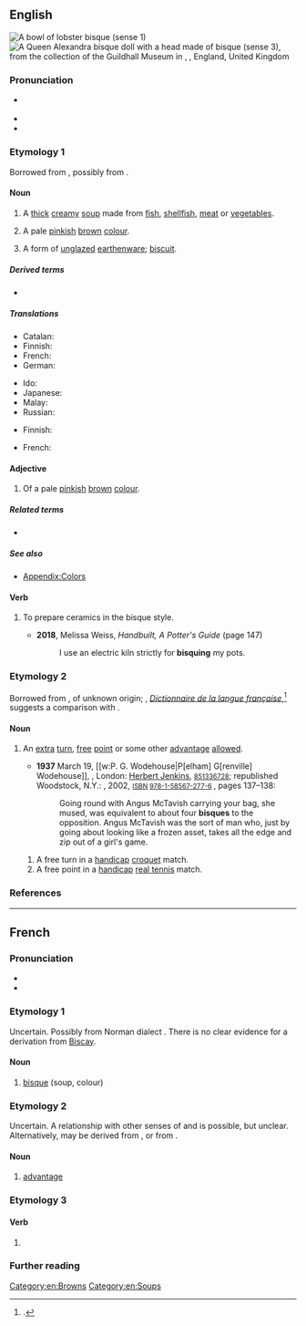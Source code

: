 {{also|bisqué}}
==English==
{{was wotd|2016|June|6}}
{{wikipedia}}
[[File:Lobster bisque.jpg|thumb|A bowl of lobster bisque ''(sense 1)'']]
[[File:Guildhall Museum Collection 1-2 Queen Alexandra 1-3 Schoenau & Hoffmeister E20C Bisque with wood& comp limbs 3156.JPG|thumb|A Queen Alexandra [[bisque doll]] with a head made of bisque ''(sense 3)'', from the collection of the [[w:Rochester Guildhall|Guildhall Museum]] in {{w|Rochester}}, {{w|Kent}}, England, United Kingdom]]

===Pronunciation===
* {{a|RP|GA}} {{IPA|en|/bɪsk/}}
* {{audio|en|LL-Q1860 (eng)-Vealhurl-bisque.wav |Audio (UK)}}
* {{rhymes|en|ɪk}}

===Etymology 1===
Borrowed from {{bor|en|fr|bisque}}, possibly from {{m|fr|Biscaye}}.

====Noun====
{{en-noun|~}}

# A [[thick]] [[creamy]] [[soup]] made from [[fish]], [[shellfish]], [[meat]] or [[vegetable]]s.
#: {{ux|en|lobster '''bisque'''}}
# A pale [[pink]]ish [[brown]] [[colour]].
#: {{color panel|FFE4C4}}
# {{lb|en|ceramics}} A form of [[unglazed]] [[earthenware]]; [[biscuit]].

=====Derived terms=====
* {{l|en|bisque doll}}

=====Translations=====
{{trans-top|thick creamy soup}}
* Catalan: {{t|ca|bisque|f}}
* Finnish: {{t|fi|bisque}}
* French: {{t+|fr|bisque|f}}
* German: {{t|de|Bisque|f}}
{{trans-mid}}
* Ido: {{t+|io|bisko}}
* Japanese: {{t|ja|ビスク|tr=bisuku}}
* Malay: {{t|ms|biska}}
* Russian: {{t+|ru|густо́й}} {{t+|ru|суп|m}}
{{trans-bottom}}

{{trans-top|form of unglazed earthenware}}
* Finnish: {{t|fi|bisque}}
{{trans-mid}}
* French: {{t+|fr|biscuit|m}}
{{trans-bottom}}

====Adjective====
{{en-adj|-}}

# Of a pale [[pink]]ish [[brown]] [[colour]].

=====Related terms=====
* {{l|en|biscuit|pos=adjective}}

=====See also=====
* [[Appendix:Colors]]

====Verb====
{{en-verb}}

# {{lb|en|transitive}} To prepare ceramics in the bisque style.
#* '''2018''', Melissa Weiss, ''Handbuilt, A Potter's Guide'' (page 147)
#*: I use an electric kiln strictly for '''bisquing''' my pots.

===Etymology 2===
Borrowed from {{bor|en|fr|bisque}}, of unknown origin; {{w|Émile Littré}}, ''[[w:Dictionnaire de la langue française (Littré)|Dictionnaire de la langue française]]'',<ref>{{cite-book|author=Émile Littré|authorlink=Émile Littré|title=[[w:Dictionnaire de la langue française (Littré)|Dictionnaire de la langue française contenant la nomenclature, la grammaire, la signification des mots, la partie historique, l'etymologie]]|location=Paris|publisher=[[w:Hachette (publisher)|Hachette]]|year=1863–1872|oclc=683360373}}.</ref> suggests a comparison with {{cog|es|bisca||gambling house, gambling den}}.

====Noun====
{{en-noun}}

# {{lb|en|sports}} An [[extra]] [[turn]], [[free]] [[point]] or some other [[advantage]] [[allowed]].
#* '''1937''' March 19, [[w:P. G. Wodehouse|P[elham] G[renville] Wodehouse]], ''{{w|Lord Emsworth and Others}}'', London: [[w:Barrie & Jenkins|Herbert Jenkins]], <small>{{w|OCLC}} [http://www.worldcat.org/oclc/851336728 851336728]</small>; republished Woodstock, N.Y.: {{w|The Overlook Press}}, 2002, <small>[[w:International Standard Book Number|ISBN]] [[Special:BookSources/9781585672776|978-1-58567-277-6]] </small>, pages 137–138:
#*: Going round with Angus McTavish carrying your bag, she mused, was equivalent to about four '''bisques''' to the opposition. Angus McTavish was the sort of man who, just by going about looking like a frozen asset, takes all the edge and zip out of a girl's game.
## A free turn in a [[handicap]] [[croquet]] match.
## A free point in a [[handicap]] [[real tennis]] match.

===References===
<references />

[[Category:en:Browns]]
[[Category:en:Soups]]

----

==French==

===Pronunciation===
* {{fr-IPA}}
* {{homophones|fr|bisquent|bisques}}

===Etymology 1===
Uncertain. Possibly from Norman dialect {{m|fr|bisque||bitter drink}}. There is no clear evidence for a derivation from [[w:Biscay|Biscay]].

====Noun====
{{fr-noun|f}}

# [[#English|bisque]] (soup, colour)

===Etymology 2===
Uncertain. A relationship with other senses of {{m|fr|bisque}} and {{m|fr|bisquer}} is possible, but unclear. Alternatively, may be derived from {{der|fr|it|bisca||gambling den}}, or from {{der|fr|ML.|biscator||gambler}}.

====Noun====
{{fr-noun|f}}

# {{lb|fr|tennis}} [[advantage]]

===Etymology 3===
{{nonlemma}}

====Verb====
{{head|fr|verb form}}

# {{inflection of|fr|bisquer||1//3|s|pres|ind//sub|;|2|s|imp}}

===Further reading===
{{R:TLFi}}